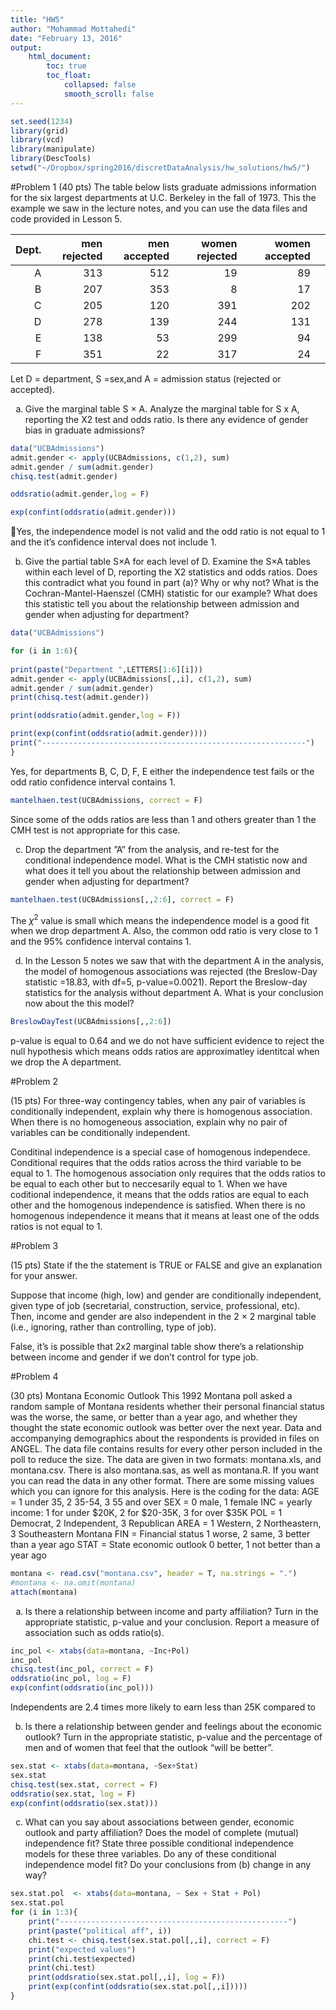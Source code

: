 ```yaml
---
title: "HW5"
author: "Mohammad Mottahedi"
date: "February 13, 2016"
output: 
    html_document:
        toc: true
        toc_float: 
            collapsed: false
            smooth_scroll: false
---
```



```r
set.seed(1234)
library(grid)
library(vcd)
library(manipulate)
library(DescTools)
setwd("~/Dropbox/spring2016/discretDataAnalysis/hw_solutions/hw5/")
```

#Problem 1 
(40 pts) The table below lists graduate admissions information for the six largest departments at U.C. Berkeley in the fall of 1973. This the example we saw in the lecture notes, and you can use the data files and code provided in Lesson 5.


| Dept.| men rejected| men accepted| women rejected| women accepted|
|----:|--------:|-------:|-------:|----:|---------:|
|A |313 |512 |19| 89|
|B |207 |353 |8 |17|
|C |205 |120 |391 |202|
|D |278 |139 |244 |131|
|E |138 |53 |299 |94|
|F |351 |22 |317 |24|

Let D = department, S =sex,and A = admission status (rejected or accepted).

(a) Give the marginal table S × A. Analyze the marginal table for S x A, reporting the X2 test and odds ratio. Is there any evidence of gender bias in graduate admissions?


```r
data("UCBAdmissions")
admit.gender <- apply(UCBAdmissions, c(1,2), sum) 
admit.gender / sum(admit.gender)
chisq.test(admit.gender)

oddsratio(admit.gender,log = F)

exp(confint(oddsratio(admit.gender)))

```

Yes, the independence model is not valid and the odd ratio is not equal to 1 and the it's confidence interval does not include 1.


(b) Give the partial table S×A for each level of D. Examine the S×A tables within each
level of D, reporting the X2
statistics and odds ratios. Does this contradict what you
found in part (a)? Why or why not? What is the Cochran-Mantel-Haenszel (CMH)
statistic for our example? What does this statistic tell you about the relationship
between admission and gender when adjusting for department?

```r
data("UCBAdmissions")

for (i in 1:6){
    
print(paste("Department ",LETTERS[1:6][i]))
admit.gender <- apply(UCBAdmissions[,,i], c(1,2), sum) 
admit.gender / sum(admit.gender)
print(chisq.test(admit.gender))

print(oddsratio(admit.gender,log = F))

print(exp(confint(oddsratio(admit.gender))))
print("-----------------------------------------------------------")
}

```

Yes, for departments B, C, D, F, E  either the independence test fails or the odd ratio confidence interval contains 1.

```r
mantelhaen.test(UCBAdmissions, correct = F)
```
Since some of the odds ratios are less than 1 and others greater than 1 the CMH test is not appropriate for this case.



(c) Drop the department ”A” from the analysis, and re-test for the conditional independence
model. What is the CMH statistic now and what does it tell you about the
relationship between admission and gender when adjusting for department?

```r
mantelhaen.test(UCBAdmissions[,,2:6], correct = F)
```
The $\chi^2$ value is small which means the independence model is a good fit when we drop department A. Also, the common odd ratio is very close to 1 and the 95% confidence interval contains 1.

(d) In the Lesson 5 notes we saw that with the department A in the analysis, the model
of homogenous associations was rejected (the Breslow-Day statistic =18.83, with
df=5, p-value=0.0021). Report the Breslow-day statistics for the analysis without
department A. What is your conclusion now about the this model?

```r
BreslowDayTest(UCBAdmissions[,,2:6])
```

p-value is equal to 0.64 and we do not have sufficient evidence to reject the null hypothesis which means odds ratios are approximatley identitcal when we drop the A department.

#Problem 2

(15 pts) For three-way contingency tables, when any pair of variables is conditionally independent,
explain why there is homogenous association. When there is no homogeneous
association, explain why no pair of variables can be conditionally independent.

Conditinal independence is a special case of homogenous independece. Conditional requires that the odds ratios across the third variable to be equal to 1. The homogenous association only requires that the odds ratios to be equal to each other but to neccesarily equal to 1. When we have coditional independence, it means that the odds ratios are equal to each other and the homogenous independence is satisfied. When there is no homogenous independence it means that it means at least one of the odds ratios is not equal to 1.


#Problem 3

(15 pts) State if the the statement is TRUE or FALSE and give an explanation for your
answer.

Suppose that income (high, low) and gender are conditionally independent, given type of
job (secretarial, construction, service, professional, etc). Then, income and gender are
also independent in the 2 × 2 marginal table (i.e., ignoring, rather than controlling, type
of job).

False, it's is possible that 2x2 marginal table show there's a relationship between income and gender if we don't control for type job.

#Problem 4

(30 pts) Montana Economic Outlook This 1992 Montana poll asked a random sample of
Montana residents whether their personal financial status was the worse, the same, or better
than a year ago, and whether they thought the state economic outlook was better over
the next year. Data and accompanying demographics about the respondents is provided
in files on ANGEL. The data file contains results for every other person included in the
poll to reduce the size. The data are given in two formats: montana.xls, and montana.csv.
There is also montana.sas, as well as montana.R. If you want you can read the data in any
other format. There are some missing values which you can ignore for this analysis.
Here is the coding for the data: AGE = 1 under 35, 2 35-54, 3 55 and over
SEX = 0 male, 1 female
INC = yearly income: 1 for under $20K, 2 for $20-35K, 3 for over $35K
POL = 1 Democrat, 2 Independent, 3 Republican
AREA = 1 Western, 2 Northeastern, 3 Southeastern Montana
FIN = Financial status 1 worse, 2 same, 3 better than a year ago
STAT = State economic outlook 0 better, 1 not better than a year ago

```r
montana <- read.csv("montana.csv", header = T, na.strings = ".")
#montana <- na.omit(montana)
attach(montana)
```

(a) Is there a relationship between income and party affiliation? Turn in the appropriate
statistic, p-value and your conclusion. Report a measure of association such as odds
ratio(s).

```r
inc_pol <- xtabs(data=montana, ~Inc+Pol)
inc_pol 
chisq.test(inc_pol, correct = F)
oddsratio(inc_pol, log = F)
exp(confint(oddsratio(inc_pol)))

```
Independents are 2.4 times more likely to earn less than 25K compared to 

(b) Is there a relationship between gender and feelings about the economic outlook?
Turn in the appropriate statistic, p-value and the percentage of men and of women
that feel that the outlook “will be better”.

```r
sex.stat <- xtabs(data=montana, ~Sex+Stat)
sex.stat
chisq.test(sex.stat, correct = F)
oddsratio(sex.stat, log = F)
exp(confint(oddsratio(sex.stat)))

```


(c) What can you say about associations between gender, economic outlook and party
affiliation? Does the model of complete (mutual) independence fit? State three
possible conditional independence models for these three variables. Do any of these
conditional independence model fit? Do your conclusions from (b) change in any
way?

```r
sex.stat.pol  <- xtabs(data=montana, ~ Sex + Stat + Pol)
sex.stat.pol
for (i in 1:3){
    print("---------------------------------------------------")
    print(paste("political aff", i))
    chi.test <- chisq.test(sex.stat.pol[,,i], correct = F)
    print("expected values")
    print(chi.test$expected)
    print(chi.test)
    print(oddsratio(sex.stat.pol[,,i], log = F))
    print(exp(confint(oddsratio(sex.stat.pol[,,i]))))
}
```

